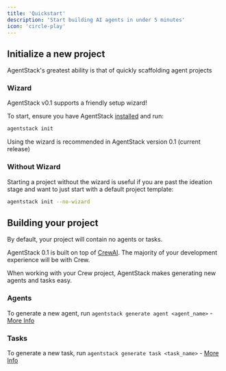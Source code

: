 ```yaml
---
title: 'Quickstart'
description: 'Start building AI agents in under 5 minutes'
icon: 'circle-play'
---
```


## Initialize a new project

AgentStack's greatest ability is that of quickly scaffolding agent projects

### Wizard

AgentStack v0.1 supports a friendly setup wizard!

To start, ensure you have AgentStack [installed](/installation) and run:
```bash
agentstack init
```

<Note>Using the wizard is recommended in AgentStack version 0.1 (current release)</Note>


### Without Wizard

Starting a project without the wizard is useful if you are past the ideation stage and want to just start with a default project template:
```bash
agentstack init --no-wizard
```

## Building your project

By default, your project will contain no agents or tasks.

AgentStack 0.1 is built on top of [CrewAI](https://docs.crewai.com/introduction). The majority of your development experience will be with Crew.

When working with your Crew project, AgentStack makes generating new agents and tasks easy.

### Agents

To generate a new agent, run `agentstack generate agent <agent_name>` - [More Info](/essentials/generating-agents)

### Tasks

To generate a new task, run `agentstack generate task <task_name>` - [More Info](/essentials/generating-tasks)